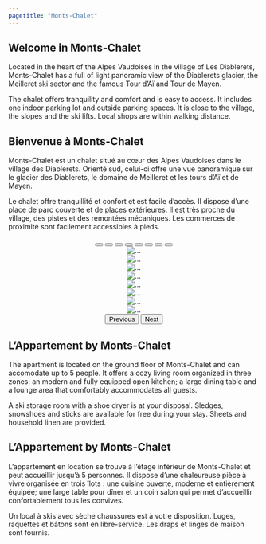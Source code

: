 ```yaml
---
pagetitle: "Monts-Chalet"
---
```


::: {.content-visible when-profile="en"}
## Welcome in Monts-Chalet

Located in the heart of the Alpes Vaudoises in the village of Les Diablerets, Monts-Chalet has a full of light panoramic view of the Diablerets glacier, the Meilleret ski sector and the famous Tour d’Aï and Tour de Mayen.

The chalet offers tranquility and comfort and is easy to access. It includes one indoor parking lot and outside parking spaces. It is close to the village, the slopes and the ski lifts. Local shops are within walking distance.
:::

::: {.content-visible when-profile="fr"}
## Bienvenue à Monts-Chalet

Monts-Chalet est un chalet situé au cœur des Alpes Vaudoises dans le village des Diablerets. Orienté sud, celui-ci offre une vue panoramique sur le glacier des Diablerets, le domaine de Meilleret et les tours d’Aï et de Mayen.

Le chalet offre tranquillité et confort et est facile d’accès. Il dispose d'une place de parc couverte et de places extérieures. Il est très proche du village, des pistes et des remontées mécaniques. Les commerces de proximité sont facilement accessibles à pieds.
:::

```{=html}
<div id="carouselExampleAutoplaying" class="carousel slide carousel-fade" data-bs-ride="carousel" align="center">
  <div class="carousel-indicators">
    <button type="button" data-bs-target="#carouselExampleAutoplaying" data-bs-slide-to="0" class="active" aria-current="true" aria-label="Slide 1"></button>
    <button type="button" data-bs-target="#carouselExampleAutoplaying" data-bs-slide-to="1" aria-label="Slide 2"></button>
    <button type="button" data-bs-target="#carouselExampleAutoplaying" data-bs-slide-to="2" aria-label="Slide 3"></button>
    <button type="button" data-bs-target="#carouselExampleAutoplaying" data-bs-slide-to="3" aria-label="Slide 4"></button>
    <button type="button" data-bs-target="#carouselExampleAutoplaying" data-bs-slide-to="4" aria-label="Slide 5"></button>
    <button type="button" data-bs-target="#carouselExampleAutoplaying" data-bs-slide-to="5" aria-label="Slide 6"></button>
    <button type="button" data-bs-target="#carouselExampleAutoplaying" data-bs-slide-to="6" aria-label="Slide 7"></button>
    <button type="button" data-bs-target="#carouselExampleAutoplaying" data-bs-slide-to="7" aria-label="Slide 8"></button>
  </div>
  <div class="carousel-inner">
        <div class="carousel-item active">
            <img src="images/gallery/index/01_chalet_summer.jpg" class="rounded-pill d-block w-100" alt="..." />
        </div>
        <div class="carousel-item">
            <img src="images/gallery/index/02_chalet_winter.jpg" class="rounded-pill d-block w-100" alt="..." />
        </div>
        <div class="carousel-item">
            <img src="images/gallery/index/03_chalet_winter with garage.jpg" class="rounded-pill d-block w-100" alt="..." />
        </div>
        <div class="carousel-item">
            <img src="images/gallery/index/04_living room view from kitchen.jpg" class="rounded-pill d-block w-100" alt="..." />
        </div>
        <div class="carousel-item">
            <img src="images/gallery/index/05_kitchen view south.jpg" class="rounded-pill d-block w-100" alt="..." />
        </div>
        <div class="carousel-item">
            <img src="images/gallery/index/06_living room with kitchen in background.jpg" class="rounded-pill d-block w-100" alt="..." />
        </div>
        <div class="carousel-item">
            <img src="images/gallery/index/07_terrasse.jpg" class="rounded-pill d-block w-100" alt="..." />
        </div>
        <div class="carousel-item">
            <img src="images/gallery/index/08_view on glacier from meilleret.jpg" class="rounded-pill d-block w-100" alt="..." />
        </div>
  </div>
  <button class="carousel-control-prev" type="button" data-bs-target="#carouselExampleAutoplaying" data-bs-slide="prev">
    <span class="carousel-control-prev-icon" aria-hidden="true"></span>
    <span class="visually-hidden">Previous</span>
  </button>
  <button class="carousel-control-next" type="button" data-bs-target="#carouselExampleAutoplaying" data-bs-slide="next">
    <span class="carousel-control-next-icon" aria-hidden="true"></span>
    <span class="visually-hidden">Next</span>
  </button>
</div>
```

::: {.content-visible when-profile="en"}
## L'Appartement by Monts-Chalet

The apartment is located on the ground floor of Monts-Chalet and can accomodate up to 5 people. It offers a cozy living room organized in three zones: an modern and fully equipped open kitchen; a large dining table and a lounge area that comfortably accommodates all guests.

A ski storage room with a shoe dryer is at your disposal. Sledges, snowshoes and sticks are available for free during your stay.
Sheets and household linen are provided.
:::

::: {.content-visible when-profile="fr"}
## L'Appartement by Monts-Chalet

L'appartement en location se trouve à l'étage inférieur de Monts-Chalet et peut accueillir jusqu'à 5 personnes. Il dispose d'une chaleureuse pièce à vivre organisée en trois îlots : une cuisine ouverte, moderne et entièrement équipée; une large table pour dîner et un coin salon qui permet d’accueillir confortablement tous les convives.

Un local à skis avec sèche chaussures est à votre disposition. Luges, raquettes et bâtons sont en libre-service.
Les draps et linges de maison sont fournis.
:::